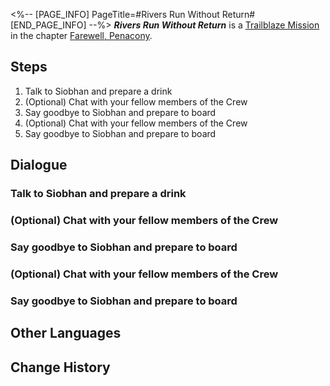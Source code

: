 <%-- [PAGE_INFO]
PageTitle=#Rivers Run Without Return#
[END_PAGE_INFO] --%>
{{Stub|Dialogue.}}
{{Mission Infobox
|id            = 1034104
|title         = 
|image         = {{subst:void|<!--$UPLOAD:<<SpriteOutput/Chronicle/1034104_f.png>-<Mission Rivers Run Without Return Stelle.png>-<Fate's Atlas Images>>-->}}{{subst:void|<!--$UPLOAD:<<SpriteOutput/Chronicle/1034104_m.png>-<Mission Rivers Run Without Return Caelus.png>-<Fate's Atlas Images>>-->}}
<gallery>
Mission Rivers Run Without Return Stelle.png|Stelle
Mission Rivers Run Without Return Caelus.png|Caelus
</gallery>
|type          = Trailblaze
|event_name    = 
|chapter       = Farewell, Penacony
|requirements  = [[Trailblaze Mission]] ''[[All About Eve]]'' completed
|summary       = Before heading to the Radiant Feldspar, the Express Crew decides to take a break at Siobhan's lounge. Using this opportunity, everyone decides to create a special brew for those departed... This drink is to tomorrow.
|characters    = Trailblazer
|startLocation = [[<!--starting world-->]] - [[<!--starting area-->]]
|world         = <!--starting world-->
|area          = <!--starting area-->
|prev          = All About Eve
|next          = Life is But a Drifting Dream
|rewards       = Trailblaze EXP*200; Stellar Jade*30; Lost Crystal*6; Clock Credits*100; Credit*20,000
}}
'''''Rivers Run Without Return''''' is a [[Trailblaze Mission]] in the chapter [[Farewell, Penacony]].

==Steps==
# Talk to Siobhan and prepare a drink
# (Optional) Chat with your fellow members of the Crew
# Say goodbye to Siobhan and prepare to board
# (Optional) Chat with your fellow members of the Crew
# Say goodbye to Siobhan and prepare to board

<!--
==Gameplay Notes==

--><!--
==Trial Character==

-->
==Dialogue==
{{Stub Dialogue}}
===Talk to Siobhan and prepare a drink===
{{Mission Description|type=trailblaze|location=<!--to be added-->|The story of Penacony has (nearly) drawn to a conclusion, and you can finally spend some of your free time with your friends.<br />The Crew members gather at Siobhan's establishment and get ready to mix a few drinks in memory of those who lost their lives &mdash; while also celebrating the promise of new life.}}
{{Dialogue Start}}
:{{tx}}
{{Dialogue End}}

===(Optional) Chat with your fellow members of the Crew===
{{Dialogue Start}}
:{{tx}}
{{Dialogue End}}

===Say goodbye to Siobhan and prepare to board===
{{Mission Description|type=trailblaze|location=<!--to be added-->|update|The story of Penacony has (nearly) drawn to a conclusion, and you can finally spend some of your free time with your friends.<br />The Crew members gather at Siobhan's establishment and get ready to mix a few drinks in memory of those who lost their lives &mdash; while also celebrating the promise of new life.<br />Himeko sends a message informing you that you may board the ship.}}
{{Dialogue Start}}
:{{tx}}
{{Dialogue End}}

===(Optional) Chat with your fellow members of the Crew===
{{Mission Description|type=trailblaze|location=<!--to be added-->|update|The story of Penacony has (nearly) drawn to a conclusion, and you can finally spend some of your free time with your friends.<br />The Crew members gather at Siobhan's establishment and get ready to mix a few drinks in memory of those who lost their lives &mdash; while also celebrating the promise of new life.}}
{{Dialogue Start}}
:{{tx}}
{{Dialogue End}}

===Say goodbye to Siobhan and prepare to board===
{{Mission Description|type=trailblaze|location=<!--to be added-->|update|The story of Penacony has (nearly) drawn to a conclusion, and you can finally spend some of your free time with your friends.<br />The Crew members gather at Siobhan's establishment and get ready to mix a few drinks in memory of those who lost their lives &mdash; while also celebrating the promise of new life.<br />Himeko sends a message informing you that you may board the ship.}}
{{Dialogue Start}}
:{{tx}}
{{Dialogue End}}

==Other Languages==
{{Other Languages
|en   = Rivers Run Without Return
|zhs  = 无回的河流
|zht  = 無回的河流
|ja   = 帰らざる河
|ko   = 돌아오지 않는 강
|es   = El río sin regreso
|fr   = Rivière sans retour
|ru   = Река не течёт вспять
|th   = สายน้ำไม่ไหลย้อนกลับ
|vi   = Dòng Chảy Không Trở Lại
|de   = Fluss ohne Rückkehr
|id   = Alir Sungai Tanpa Ujung
|pt   = O Rio Sem Retorno
}}

==Change History==
{{Change History|2.3}}
